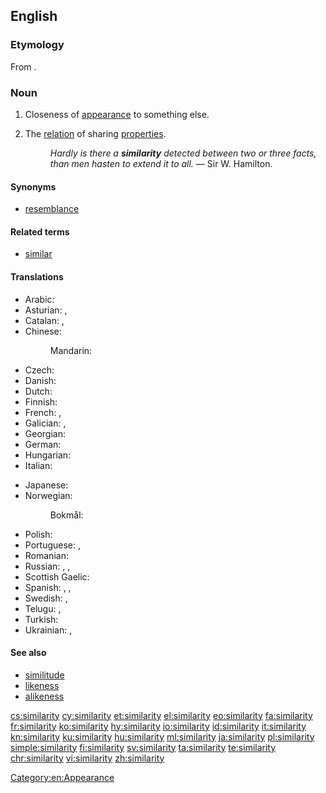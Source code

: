 ==English==
{{wikipedia}}

===Etymology===
From {{etyl|fr|en}} {{term|similarité|lang=fr}}.

===Noun===
{{en-noun|similarities}}

# Closeness of [[appearance]] to something else.
# {{context|philosophy|lang=en}} The [[relation]] of sharing [[properties]].
#: ''Hardly is there a '''similarity''' detected between two or three facts, than men hasten to extend it to all.'' &mdash; Sir W. Hamilton.

====Synonyms====
* [[resemblance]]

====Related terms====
* [[similar]]

====Translations====
{{trans-top|closeness}}
* Arabic: {{t|ar|تشابه|m|tr=tašābuh|sc=Arab}}
* Asturian: {{t|ast|asemeyanza|f}}, {{t|ast|semeyanza|f}}
* Catalan: {{t|ca|semblança|f}}, {{t|ca|similitud|f}}
* Chinese:
*: Mandarin: {{t+|cmn|相似|tr=xiāngsì|sc=Hani}}
* Czech: {{t|cs|podobnost|f}}
* Danish: {{t|da|lighed|c}}
* Dutch: {{t+|nl|gelijkenis|f}}
* Finnish: {{t|fi|samankaltaisuus}}
* French: {{t+|fr|similarité|f}}, {{t+|fr|similitude|f}}
* Galician: {{t|gl|semellanza|f}}, {{t|gl|similitude|f}}
* Georgian: {{t|ka|მსგავსება|tr=msgavseba|sc=Geor}}
* German: {{t+|de|Ähnlichkeit|f}}
* Hungarian: {{t+|hu|hasonlóság}}
* Italian: {{t|it|similarità }}
{{trans-mid}}
* Japanese: {{t+|ja|類似|tr=るいじ, ruiji|sc=Jpan}}
* Norwegian:
*: Bokmål: {{t+|no|likhet|m|f}}
* Polish: {{t+|pl|podobieństwo|n}}
* Portuguese: {{t+|pt|semelhança|f}}, {{t|pt|similaridade|f}}
* Romanian: {{t|ro|similaritate}}
* Russian: {{t+|ru|сходство|n|tr=sxódstvo|sc=Cyrl}}, {{t+|ru|подобие|n|tr=podóbije|sc=Cyrl}}, {{t+|ru|схожесть|f|tr=sxóžestʹ|sc=Cyrl}}
* Scottish Gaelic: {{t|gd|coltas|m}}
* Spanish: {{t+|es|semejanza|f}}, {{t+|es|similitud|f}}, {{qualifier|barbarism}} {{t|es|similaridad|f}}
* Swedish: {{t+|sv|likhet|c}}, {{t|sv|similaritet|c}}
* Telugu: {{t|te|సారూప్యత|tr=saaroopyata}}, {{t|te|ఒకే పోలిక|tr=okae pOlika}}
* Turkish: {{t+|tr|benzerlik}}
* Ukrainian: {{t|uk|схожість|f|tr=sxóžistʹ|sc=Cyrl}}, {{t|uk|подібність|f|tr=podíbnistʹ|sc=Cyrl}}
{{trans-bottom}}

====See also====
* [[similitude]]
* [[likeness]]
* [[alikeness]]

[[Category:en:Appearance]]

[[cs:similarity]]
[[cy:similarity]]
[[et:similarity]]
[[el:similarity]]
[[eo:similarity]]
[[fa:similarity]]
[[fr:similarity]]
[[ko:similarity]]
[[hy:similarity]]
[[io:similarity]]
[[id:similarity]]
[[it:similarity]]
[[kn:similarity]]
[[ku:similarity]]
[[hu:similarity]]
[[ml:similarity]]
[[ja:similarity]]
[[pl:similarity]]
[[simple:similarity]]
[[fi:similarity]]
[[sv:similarity]]
[[ta:similarity]]
[[te:similarity]]
[[chr:similarity]]
[[vi:similarity]]
[[zh:similarity]]